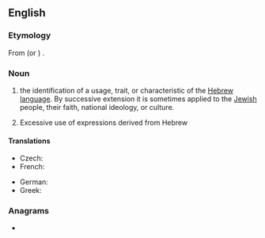 ==English==

===Etymology===
From {{etyl|la|en}} {{m|la|hebraeus}} (or {{etyl|grc|en}} {{m|grc|Ἑβραῖος}}) {{suffix||ism|lang=en}}.

===Noun===
{{en-noun|-}}

# the identification of a usage, trait, or characteristic of the [[Hebrew]] [[language]]. By successive extension it is sometimes applied to the [[Jewish]] people, their faith, national ideology, or culture.
# {{lb|en|rhetoric}} Excessive use of expressions derived from Hebrew

====Translations====
{{checktrans-top}}
* Czech: {{t|cs|hebraismus|m}}
* French: {{t+|fr|hébraïsme|m}}
{{trans-mid}}
* German: {{t+|de|Hebraismus|m}}
* Greek: {{t+|el|εβραϊσμός}}
{{trans-bottom}}

===Anagrams===
* {{anagrams|en|Ebrahims}}